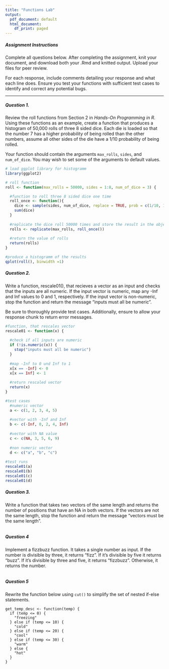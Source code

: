 ```yaml
---
title: "Functions Lab"
output:
  pdf_document: default
  html_document:
    df_print: paged
---
```

##### Assignment Instructions

Complete all questions below. After completing the assignment, knit your document, and download both your .Rmd and knitted output. Upload your files for peer review. 

For each response, include comments detailing your response and what each line does. Ensure you test your functions with sufficient test cases to identify and correct any potential bugs.

---

##### Question 1. 

Review the roll functions from Section 2 in *Hands-On Programming in R*. Using these functions as an example, create a function that produces a histogram of 50,000 rolls of three 8 sided dice. Each die is loaded so that the number 7 has a higher probability of being rolled than the other numbers, assume all other sides of the die have a 1/10 probability of being rolled. 

Your function should contain the arguments `max_rolls`, `sides`, and `num_of_dice`. You may wish to set some of the arguments to default values. 

```r
# load ggplot library for histogramm
library(ggplot2)

# roll function
roll <- function(max_rolls = 50000, sides = 1:8, num_of_dice = 3) {

  #function to roll three 8 sided dice one time
  roll_once <- function(){
    dice <- sample(sides, num_of_dice, replace = TRUE, prob = c(1/10, 1/10, 1/10, 1/10, 1/10, 1/10, 3/10, 1/10))
    sum(dice)
  }
  
  #replicate the dice roll 50000 times and store the result in the object rolls
  rolls <- replicate(max_rolls, roll_once())
  
  #return the value of rolls
  return(rolls)
}

#produce a histogramm of the results
qplot(roll(), binwidth =1)
```


##### Question 2. 

Write a function, rescale01(), that recieves a vector as an input and checks that the inputs are all numeric. If the input vector is numeric, map any -Inf and Inf values to 0 and 1, respectively. If the input vector is non-numeric, stop the function and return the message "inputs must all be numeric".

Be sure to thoroughly provide test cases. Additionally, ensure to allow your response chunk to return error messages.

```r
#function, that rescales vector
rescale01 <- function(x) {
  
  #check if all inputs are numeric
  if (!is.numeric(x)) {
    stop("inputs must all be numeric")
  }
  
  #map -Inf to 0 und Inf to 1
  x[x == -Inf] <- 0
  x[x == Inf] <- 1
  
  #return rescaled vector
  return(x)
}

#test cases
  #numeric vector
  a <- c(1, 2, 3, 4, 5)
  
  #vector with -Inf and Inf
  b <- c(-Inf, 0, 2, 4, Inf)
  
  #vector with NA value
  c <- c(NA, 3, 5, 6, 9)
  
  #non numeric vector
  d <- c("a", "b", "c")
  
#test runs
rescale01(a)
rescale01(b)
rescale01(c)
rescale01(d)
```


##### Question 3.

Write a function that takes two vectors of the same length and returns the number of positions that have an NA in both vectors. If the vectors are not the same length, stop the function and return the message "vectors must be the same length".

```r

```


##### Question 4 

Implement a fizzbuzz function. It takes a single number as input. If the number is divisible by three, it returns “fizz”. If it’s divisible by five it returns “buzz”. If it’s divisible by three and five, it returns “fizzbuzz”. Otherwise, it returns the number. 

```r

```


##### Question 5 

Rewrite the function below using `cut()` to simplify the set of nested if-else statements. 

```
get_temp_desc <- function(temp) {
  if (temp <= 0) {
    "freezing"
  } else if (temp <= 10) {
    "cold"
  } else if (temp <= 20) {
    "cool"
  } else if (temp <= 30) {
    "warm"
  } else {
    "hot"
  } 
}

```

```r

```

